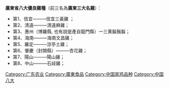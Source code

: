 {{unreferenced|time=2009-12-27T19:32:55+00:00}}
{{copyedit|time=2020-01-20}}
'''廣東省八大優良雞種'''（前三名為'''廣東三大名雞'''）：
* 第1、信宜———信宜三黃雞 ；
* 第2、清遠———清遠麻雞；
* 第3、惠州（博羅縣, 也有説是產自龍門縣）一三黄鬍鬚鬍；
* 第4、海南———海南文昌雞；
* 第5、羅定———涼亭土雞；
* 第6、肇慶（封開縣）———杏花雞；
* 第7、陽山———陽山雞；
* 第8、中山———石歧雞；

{{廣東八大優良雞種}}
{{Ingredients-stub}}
[[Category:广东农业|Category:广东农业]]
[[Category:廣東食品|Category:廣東食品]]
[[Category:中国家鸡品种|Category:中国家鸡品种]]
[[Category:中国八大|Category:中国八大]]